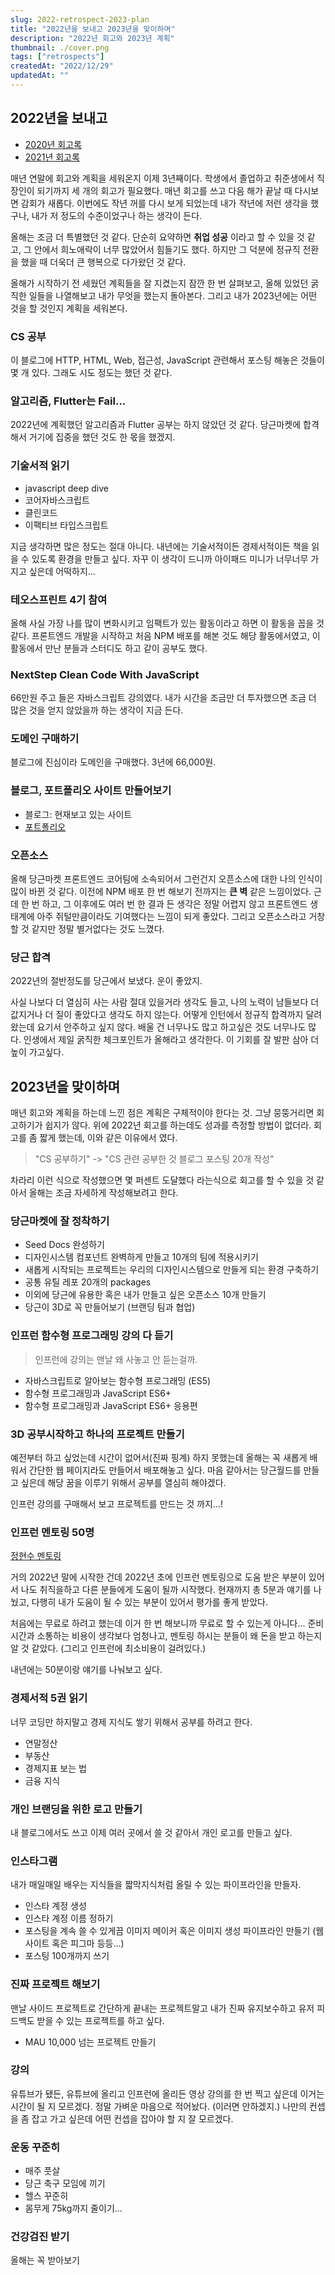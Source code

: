 ```yaml
---
slug: 2022-retrospect-2023-plan
title: "2022년을 보내고 2023년을 맞이하며"
description: "2022년 회고와 2023년 계획"
thumbnail: ./cover.png
tags: ["retrospects"]
createdAt: "2022/12/29"
updatedAt: ""
---
```


## 2022년을 보내고

- [2020년 회고록](https://junghyeonsu.tistory.com/82)
- [2021년 회고록](https://junghyeonsu.tistory.com/236)

매년 연말에 회고와 계획을 세워온지 이제 3년째이다.
학생에서 졸업하고 취준생에서 직장인이 되기까지 세 개의 회고가 필요했다.
매년 회고를 쓰고 다음 해가 끝날 때 다시보면 감회가 새롭다.
이번에도 작년 꺼를 다시 보게 되었는데 내가 작년에 저런 생각을 했구나, 내가 저 정도의 수준이었구나 하는 생각이 든다.

올해는 조금 더 특별했던 것 같다. 단순히 요약하면 **취업 성공** 이라고 할 수 있을 것 같고,
그 안에서 희노애락이 너무 많았어서 힘들기도 했다. 하지만 그 덕분에 정규직 전환을 했을 때 더욱더 큰 행복으로 다가왔던 것 같다.

올해가 시작하기 전 세웠던 계획들을 잘 지켰는지 잠깐 한 번 살펴보고,
올해 있었던 굵직한 일들을 나열해보고 내가 무엇을 했는지 돌아본다.
그리고 내가 2023년에는 어떤 것을 할 것인지 계획을 세워본다.

### CS 공부

이 블로그에 HTTP, HTML, Web, 접근성, JavaScript 관련해서 포스팅 해놓은 것들이 몇 개 있다.
그래도 시도 정도는 했던 것 같다.

### 알고리즘, Flutter는 Fail...

2022년에 계획했던 알고리즘과 Flutter 공부는 하지 않았던 것 같다.
당근마켓에 합격해서 거기에 집중을 했던 것도 한 몫을 했겠지.

### 기술서적 읽기

- javascript deep dive
- 코어자바스크립트
- 클린코드
- 이팩티브 타입스크립트

지금 생각하면 많은 정도는 절대 아니다.
내년에는 기술서적이든 경제서적이든 책을 읽을 수 있도록 환경을 만들고 싶다.
자꾸 이 생각이 드니까 아이패드 미니가 너무너무 가지고 싶은데 어떡하지...

### 테오스프린트 4기 참여

올해 사실 가장 나를 많이 변화시키고 임팩트가 있는 활동이라고 하면 이 활동을 꼽을 것 같다.
프론트엔드 개발을 시작하고 처음 NPM 배포를 해본 것도 해당 활동에서였고, 이 활동에서 만난 분들과 스터디도 하고 같이 공부도 했다.

### NextStep Clean Code With JavaScript

66만원 주고 들은 자바스크립트 강의였다.
내가 시간을 조금만 더 투자했으면 조금 더 많은 것을 얻지 않았을까 하는 생각이 지금 든다.

### 도메인 구매하기

블로그에 진심이라 도메인을 구매했다. 3년에 66,000원.

### 블로그, 포트폴리오 사이트 만들어보기

- 블로그: 현재보고 있는 사이트
- [포트폴리오](https://hyeonsu-jung.vercel.app/)

### 오픈소스

올해 당근마켓 프론트엔드 코어팀에 소속되어서 그런건지 오픈소스에 대한 나의 인식이 많이 바뀐 것 같다.
이전에 NPM 배포 한 번 해보기 전까지는 **큰 벽** 같은 느낌이었다. 근데 한 번 하고, 그 이후에도 여러 번 한 결과 든 생각은
정말 어렵지 않고 프론트엔드 생태계에 아주 쥐털만큼이라도 기여했다는 느낌이 되게 좋았다. 그리고 오픈소스라고 거창할 것 같지만 정말 별거없다는 것도 느꼈다.

### 당근 합격

2022년의 절반정도를 당근에서 보냈다. 운이 좋았지.

사실 나보다 더 열심히 사는 사람 절대 있을거라 생각도 들고, 나의 노력이 남들보다 더 값지거나 더 질이 좋았다고 생각도 하지 않는다.
어떻게 인턴에서 정규직 합격까지 달려왔는데 요기서 안주하고 싶지 않다. 배울 건 너무나도 많고 하고싶은 것도 너무나도 많다.
인생에서 제일 굵직한 체크포인트가 올해라고 생각한다. 이 기회를 잘 발판 삼아 더 높이 가고싶다.

## 2023년을 맞이하며

매년 회고와 계획을 하는데 느낀 점은 계획은 구체적이야 한다는 것. 그냥 뭉뚱거리면 회고하기가 쉽지가 않다.
위에 2022년 회고를 하는데도 성과를 측정할 방법이 없더라. 회고를 좀 짧게 했는데, 이와 같은 이유에서 였다.

> "CS 공부하기" -> "CS 관련 공부한 것 블로그 포스팅 20개 작성"

차라리 이런 식으로 작성했으면 몇 퍼센트 도달했다 라는식으로 회고를 할 수 있을 것 같아서 올해는 조금 자세하게 작성해보려고 한다.

### 당근마켓에 잘 정착하기

- Seed Docs 완성하기
- 디자인시스템 컴포넌트 완벽하게 만들고 10개의 팀에 적용시키기
- 새롭게 시작되는 프로젝트는 우리의 디자인시스템으로 만들게 되는 환경 구축하기
- 공통 유틸 레포 20개의 packages
- 이외에 당근에 유용한 혹은 내가 만들고 싶은 오픈소스 10개 만들기
- 당근이 3D로 꼭 만들어보기 (브랜딩 팀과 협업)

### 인프런 함수형 프로그래밍 강의 다 듣기

> 인프런에 강의는 맨날 왜 사놓고 안 듣는걸까.

- 자바스크립트로 알아보는 함수형 프로그래밍 (ES5)
- 함수형 프로그래밍과 JavaScript ES6+
- 함수형 프로그래밍과 JavaScript ES6+ 응용편

### 3D 공부시작하고 하나의 프로젝트 만들기

예전부터 하고 싶었는데 시간이 없어서(진짜 핑계) 하지 못했는데 올해는 꼭 새롭게 배워서
간단한 웹 페이지라도 만들어서 배포해놓고 싶다. 마음 같아서는 당근월드를 만들고 싶은데 해당 꿈을 이루기 위해서 공부를 열심히 해야겠다.

인프런 강의를 구매해서 보고 프로젝트를 만드는 것 까지...!

### 인프런 멘토링 50명

[정현수 멘토링](https://www.inflearn.com/mentors?terms=5&mentor_id=1141)

거의 2022년 말에 시작한 건데 2022년 초에 인프런 멘토링으로 도움 받은 부분이 있어서 나도 취직을하고
다른 분들에게 도움이 될까 시작했다. 현재까지 총 5분과 얘기를 나눴고, 다행히 내가 도움이 될 수 있는 부분이
있어서 평가를 좋게 받았다.

처음에는 무료로 하려고 했는데 이거 한 번 해보니까 무료로 할 수 있는게 아니다...
준비 시간과 소통하는 비용이 생각보다 엄청나고, 멘토링 하시는 분들이 왜 돈을 받고 하는지 알 것 같았다.
(그리고 인프런에 최소비용이 걸려있다.)

내년에는 50분이랑 얘기를 나눠보고 싶다.

### 경제서적 5권 읽기

너무 코딩만 하지말고 경제 지식도 쌓기 위해서 공부를 하려고 한다.

- 연말정산
- 부동산
- 경제지표 보는 법
- 금융 지식

### 개인 브랜딩을 위한 로고 만들기

내 블로그에서도 쓰고 이제 여러 곳에서 쓸 것 같아서 개인 로고를 만들고 싶다.

### 인스타그램

내가 매일매일 배우는 지식들을 짧막지식처럼 올릴 수 있는 파이프라인을 만들자.

- 인스타 계정 생성
- 인스타 계정 이름 정하기
- 포스팅을 계속 쓸 수 있게끔 이미지 메이커 혹은 이미지 생성 파이프라인 만들기 (웹사이트 혹은 피그마 등등...)
- 포스팅 100개까지 쓰기

### 진짜 프로젝트 해보기

맨날 사이드 프로젝트로 간단하게 끝내는 프로젝트말고 내가 진짜 유지보수하고 유저 피드백도 받을 수 있는 프로젝트를 하고 싶다.

- MAU 10,000 넘는 프로젝트 만들기

### 강의

유튜브가 됐든, 유튜브에 올리고 인프런에 올리든 영상 강의를 한 번 찍고 싶은데 이거는 시간이 될 지 모르겠다.
정말 가벼운 마음으로 적어놨다. (이러면 안하겠지.) 나만의 컨셉을 좀 잡고 가고 싶은데 어떤 컨셉을 잡아야 할 지 잘 모르겠다.

### 운동 꾸준히

- 매주 풋살
- 당근 축구 모임에 끼기
- 헬스 꾸준히
- 몸무게 75kg까지 줄이기...

### 건강검진 받기

올해는 꼭 받아보기
